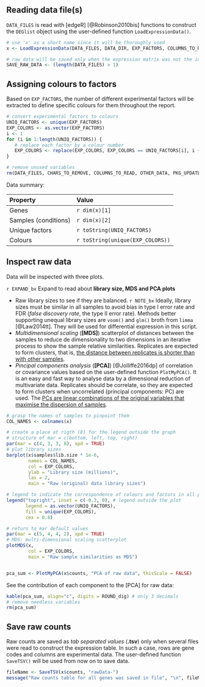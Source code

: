 
## Reading data file(s)

`DATA_FILES` is read with [edgeR] [@Robinson2010bis] functions to construct the `DEGlist` object using the user-defined function `LoadExpressionData()`.

```r
# use 'x' as a short name since it will be thoroughly used
x <- LoadExpressionData(DATA_FILES, DATA_DIR, EXP_FACTORS, COLUMNS_TO_READ)

# raw data will be saved only when the expression matrix was not the input file
SAVE_RAW_DATA <- (length(DATA_FILES) > 1)
```


## Assigning colours to factors

Based on `EXP_FACTORS`, the number of different experimental factors will be extracted to define specific colours for them throughout the report.

```r
# convert experimental factors to colours
UNIQ_FACTORS <- unique(EXP_FACTORS)
EXP_COLORS <- as.vector(EXP_FACTORS)
i <- 1
for (i in 1:length(UNIQ_FACTORS)) {
   # replace each factor by a colour number
   EXP_COLORS <- replace(EXP_COLORS, EXP_COLORS == UNIQ_FACTORS[i], i + 1)
}

# remove unused variables
rm(DATA_FILES, CHARS_TO_REMOVE, COLUMNS_TO_READ, OTHER_DATA, PKG_UPDATE)
```


Data summary:

Property   | Value
:--------- | :------
Genes      | `r dim(x)[1]`
Samples (conditions) | `r dim(x)[2]`
Unique factors       | `r toString(UNIQ_FACTORS)`
Colours              | `r toString(unique(EXP_COLORS))`


## Inspect raw data {#origSizeMDS}

Data will be inspected with three plots.

[START EXPANDIBLE]: #
`r EXPAND_bx` 
Expand to read about <b>library size, MDS and PCA plots</b></summary>

* Raw library sizes to see if they are balanced. 
`r NOTE_bx` Ideally, library sizes must be similar in all samples to avoid bias in type I error rate and FDR (_false discovery rate_, the type II error rate). Methods better supporting unequal library sizes are `voom()` and `glm()` broth from `limma` [@Law2014tt]. They will be used for differential expression in this script.
* _Multidimensional scaling_ (**[MDS]**) scatterplot of distances between the samples to reduce de dimensionality to two dimensions in an iterative process to show the sample relative similarities. Replicates are expected to form clusters, that is, [the distance between replicates is shorter than with other samples](https://richardlent.github.io/post/multivariate-analysis-with-r/#multidimensional-scaling).
* _Pincipal components analysis_ (**[PCA]**) [@Jolliffe2016dp] of correlation or covariance values based on the user-defined function `PlotMyPCA()`. It is an easy and fast way to analyse data by a dimensional reduction of multivariate data. Replicates should be correlate, so they are expected to form clusters when uncorrelated (principal components: PC) are used. The [PCs are linear combinations of the original variables that maximise the dispersion of samples](https://richardlent.github.io/post/multivariate-analysis-with-r/#principal-components-analysis).

</details> 
[END EXPANDIBLE]: #



```r
# grasp the names of samples to pinpoint them
COL_NAMES <- colnames(x)

# create a place at rigth (8) for the legend outside the graph
# structure of mar = c(bottom, left, top, right)
par(mar = c(4, 3, 3, 8), xpd = TRUE) 
# plot library sizes
barplot(x$samples$lib.size * 1e-6, 
        names = COL_NAMES, 
        col = EXP_COLORS,
        ylab = "Library size (millions)", 
        las = 2, 
        main = "Raw (original) data library sizes") 

# legend to indicate the correspondence of colours and factors in all plots
legend("topright", inset = c(-0.3, 0), # legend outside the plot 
       legend = as.vector(UNIQ_FACTORS), 
       fill = unique(EXP_COLORS),
       cex = 0.8)

# return to mar default values
par(mar = c(5, 4, 4, 2), xpd = TRUE)
# MDS: multi-dimensional scaling scatterplot
plotMDS(x, 
        col = EXP_COLORS, 
        main = "Raw sample similarities as MDS")


pca_sum <- PlotMyPCA(x$counts, "PCA of raw data", thisScale = FALSE)
```

See the contribution of each component to the [PCA] for raw data:

```r
kable(pca_sum, align="c", digits = ROUND_dig) # only 3 decimals
# remove needless variables
rm(pca_sum)
```





## Save raw counts 

Raw counts are saved as _tab separated values_ (**.tsv**) only when several files were read to construct the expression table. In such a case, rows are gene codes and columns are experimental data. The user-defined function `SaveTSV()` will be used from now on to save data.


```r
fileName <- SaveTSV(x$counts, "rawData-")
message("Raw counts table for all genes was saved in file", "\n", fileName)
```

